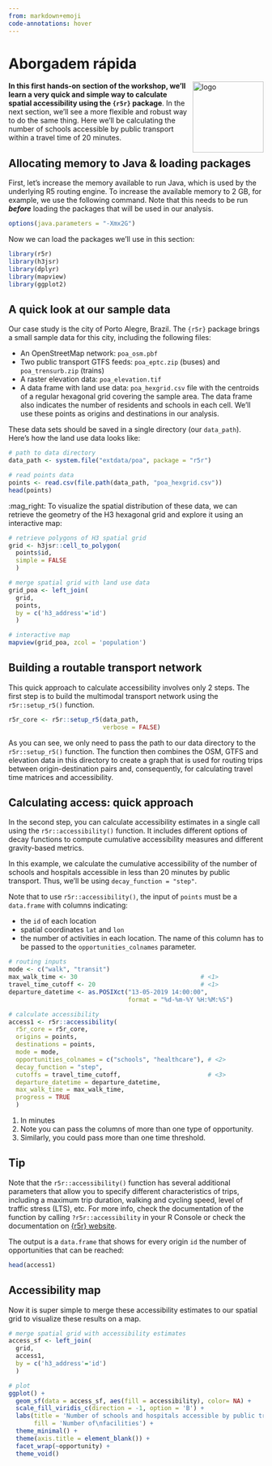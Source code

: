 ```yaml
---
from: markdown+emoji
code-annotations: hover
---
```



# Aborgadem rápida

<img align="right" src="/images/r5r_logo.png?raw=true" alt="logo" width="140"> 
**In this first hands-on section of the workshop, we'll learn a very quick and simple way to calculate spatial accessibility using the `{r5r}` package**. In the next section, we'll see a more flexible and robust way to do the same thing. Here we'll be calculating the number of schools accessible by public transport within a travel time of 20 minutes.


## Allocating memory to Java & loading packages

First, let's increase the memory available to run Java, which is used by the underlying R5 routing engine. To increase the available memory to 2 GB, for example, we use the following command. Note that this needs to be run ***before*** loading the packages that will be used in our analysis.

```r
options(java.parameters = "-Xmx2G")
```

Now we can load the packages we'll use in this section:

```r
library(r5r)
library(h3jsr)
library(dplyr)
library(mapview)
library(ggplot2)
```


## A quick look at our sample data

Our case study is the city of Porto Alegre, Brazil. The `{r5r}` package brings a small sample data for this city, including the following files:

- An OpenStreetMap network: `poa_osm.pbf`
- Two public transport GTFS feeds: `poa_eptc.zip` (buses) and `poa_trensurb.zip` (trains)
- A raster elevation data: `poa_elevation.tif`
- A data frame with land use data: `poa_hexgrid.csv` file with the centroids of a regular hexagonal grid covering the sample area. The data frame also indicates the number of residents and schools in each cell. We'll use these points as origins and destinations in our analysis.

These data sets should be saved in a single directory (our `data_path`). Here's how the land use data looks like:

```r
# path to data directory
data_path <- system.file("extdata/poa", package = "r5r")

# read points data
points <- read.csv(file.path(data_path, "poa_hexgrid.csv"))
head(points)
```

:mag_right: To visualize the spatial distribution of these data, we can retrieve the geometry of the H3 hexagonal grid and explore it using an interactive map:

```r
# retrieve polygons of H3 spatial grid
grid <- h3jsr::cell_to_polygon(
  points$id,
  simple = FALSE
  )

# merge spatial grid with land use data
grid_poa <- left_join(
  grid,
  points,
  by = c('h3_address'='id')
  )

# interactive map
mapview(grid_poa, zcol = 'population')

```



## Building a routable transport network

This quick approach to calculate accessibility involves only 2 steps. The first step is to build the multimodal transport network using the `r5r::setup_r5()` function.


```r
r5r_core <- r5r::setup_r5(data_path, 
                          verbose = FALSE)
```

As you can see, we only need to pass the path to our data directory to the `r5r::setup_r5()` function. The function then combines the OSM, GTFS and elevation data in this directory to create a graph that is used for routing trips between origin-destination pairs and, consequently, for calculating travel time matrices and accessibility.



## Calculating access: quick approach 

In the second step, you can calculate accessibility estimates in a single call using the `r5r::accessibility()` function. It includes different options of decay functions to compute cumulative accessibility measures and different gravity-based metrics.

In this example, we calculate the cumulative accessibility of the number of schools and hospitals accessible in less than 20 minutes by public transport. Thus, we'll be using `decay_function = "step"`.

Note that to use `r5r::accessibility()`, the input of `points` must be a `data.frame` with columns indicating:

- the `id` of each location
- spatial coordinates `lat` and `lon`
- the number of activities in each location. The name of this column has to be passed to the `opportunities_colnames` parameter.


```r
# routing inputs
mode <- c("walk", "transit")
max_walk_time <- 30                                  # <1>
travel_time_cutoff <- 20                             # <1>
departure_datetime <- as.POSIXct("13-05-2019 14:00:00",
                                 format = "%d-%m-%Y %H:%M:%S")

# calculate accessibility
access1 <- r5r::accessibility(
  r5r_core = r5r_core,
  origins = points,
  destinations = points,
  mode = mode,
  opportunities_colnames = c("schools", "healthcare"), # <2>
  decay_function = "step",
  cutoffs = travel_time_cutoff,                        # <3>
  departure_datetime = departure_datetime,
  max_walk_time = max_walk_time,
  progress = TRUE
  )

```
1. In minutes
2. Note you can pass the columns of more than one type of opportunity.
3. Similarly, you could pass more than one time threshold.

::: {.callout-tip}
## Tip
Note that the `r5r::accessibility()` function has several additional parameters that allow you to specify different characteristics of trips, including a maximum trip duration, walking and cycling speed, level of traffic stress (LTS), etc. For more info, check the documentation of the function by calling `?r5r::accessibility` in your R Console or check the documentation on [{r5r} website](https://ipeagit.github.io/r5r/reference/accessibility.html).
:::

The output is a `data.frame` that shows for every origin `id` the number of opportunities that can be reached:

```r
head(access1)

```

## Accessibility map

Now it is super simple to merge these accessibility estimates to our spatial grid to visualize these results on a map.

```r
# merge spatial grid with accessibility estimates
access_sf <- left_join(
  grid, 
  access1, 
  by = c('h3_address'='id')
  )

# plot
ggplot() +
  geom_sf(data = access_sf, aes(fill = accessibility), color= NA) +
  scale_fill_viridis_c(direction = -1, option = 'B') +
  labs(title = 'Number of schools and hospitals accessible by public transport in 20 minutes',
       fill = 'Number of\nfacilities') +
  theme_minimal() +
  theme(axis.title = element_blank()) +
  facet_wrap(~opportunity) +
  theme_void()

```

